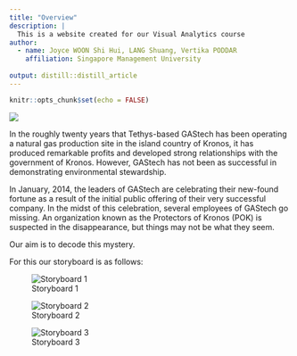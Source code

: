 ```yaml
---
title: "Overview"
description: |
  This is a website created for our Visual Analytics course
author:
  - name: Joyce WOON Shi Hui, LANG Shuang, Vertika PODDAR
    affiliation: Singapore Management University
    
output: distill::distill_article
---
```


```r
knitr::opts_chunk$set(echo = FALSE)
```

![](images/vast challenge.png)

In the roughly twenty years that Tethys-based GAStech has been operating a natural gas production site in the island country of Kronos, it has produced remarkable profits and developed strong relationships with the government of Kronos. However, GAStech has not been as successful in demonstrating environmental stewardship.

In January, 2014, the leaders of GAStech are celebrating their new-found fortune as a result of the initial public offering of their very successful company. In the midst of this celebration, several employees of GAStech go missing. An organization known as the Protectors of Kronos (POK) is suspected in the disappearance, but things may not be what they seem.

Our aim is to decode this mystery.

For this our storyboard is as follows:


![Storyboard 1](images/storyboard1.jpg)

![Storyboard 2](images/storyboard2.jpg)

![Storyboard 3](images/storyboard3.jpg)

